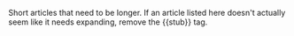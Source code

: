 Short articles that need to be longer. If an article listed here doesn't actually seem like it needs expanding, remove the <nowiki>{{stub}}</nowiki> tag.